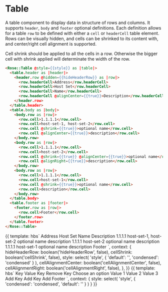 
<Meta title="Rose|Table" component="Table" />

# Table

A table component to display data in structure of rows and columns. It supports `header`, `body` and `footer` optional definitions. Each definition allows for a table `row` to be defined with either a `cell` or `headerCell` table element. Rows can be visually hidden, and cells can be shrinked to its content with, and center/right cell alignment is supported.

Cell shrink should be applied to all the cells in a row. Otherwise the bigger cell with shrink applied will determinate the width of the row.

```html
<Rose::Table @style={{style}} as |table|>
  <table.header as |header|>
    <header.row @hidden={{hideHeaderRow}} as |row|>
      <row.headerCell>Address</row.headerCell>
      <row.headerCell>Host Set</row.headerCell>
      <row.headerCell>Name</row.headerCell>
      <row.headerCell @alignCenter={{true}}>Description</row.headerCell>
    </header.row>
  </table.header>
  <table.body as |body|>
    <body.row as |row|>
      <row.cell>1.1.1.1</row.cell>
      <row.cell>host-set-1, host-set-2</row.cell>
      <row.cell @shrink={{true}}>optional name</row.cell>
      <row.cell @alignCenter={{true}}>description</row.cell>
    </body.row>
    <body.row as |row|>
      <row.cell>1.1.1.1</row.cell>
      <row.cell>host-set-2</row.cell>
      <row.cell @shrink={{true}} @alignCenter={{true}}>optional name</row.cell>
      <row.cell @alignRight={{true}}>description</row.cell>
    </body.row>
    <body.row as |row|>
      <row.cell>1.1.1.1</row.cell>
      <row.cell>host-set-1</row.cell>
      <row.cell @shrink={{true}}>optional name</row.cell>
      <row.cell>description</row.cell>
    </body.row>
  </table.body>
  <table.footer as |footer|>
    <footer.row as |row|>
      <row.cell>Footer</row.cell>
    </footer.row>
  </table.footer>
</Rose::Table>
```

<Preview>
  <Story name="Basic">{{
    template: hbs`
    <Rose::Table @style={{style}} as |table|>
      <table.header as |header|>
        <header.row @hidden={{hideHeaderRow}} as |row|>
          <row.headerCell @shrink={{cellShrink}} @alignCenter={{cellAlignmentCenter}} @alignRight={{cellAlignmentRight}}>Address</row.headerCell>
          <row.headerCell @alignCenter={{cellAlignmentCenter}} @alignRight={{cellAlignmentRight}}>Host Set</row.headerCell>
          <row.headerCell @shrink={{cellShrink}} @alignCenter={{cellAlignmentCenter}} @alignRight={{cellAlignmentRight}}>Name</row.headerCell>
          <row.headerCell @alignCenter={{cellAlignmentCenter}} @alignRight={{cellAlignmentRight}}>Description</row.headerCell>
        </header.row>
      </table.header>
      <table.body as |body|>
        <body.row as |row|>
          <row.cell @shrink={{cellShrink}}>1.1.1.1</row.cell>
          <row.cell>host-set-1, host-set-2</row.cell>
          <row.cell @shrink={{cellShrink}}>optional name</row.cell>
          <row.cell>description</row.cell>
        </body.row>
        <body.row as |row|>
          <row.cell @shrink={{cellShrink}} @alignCenter={{cellAlignmentCenter}}>1.1.1.1</row.cell>
          <row.cell @alignCenter={{cellAlignmentCenter}}>host-set-2</row.cell>
          <row.cell @shrink={{cellShrink}} @alignCenter={{cellAlignmentCenter}}>optional name</row.cell>
          <row.cell @alignCenter={{cellAlignmentCenter}}>description</row.cell>
        </body.row>
        <body.row as |row|>
          <row.cell @shrink={{cellShrink}} @alignRight={{cellAlignmentRight}}>1.1.1.1</row.cell>
          <row.cell @alignRight={{cellAlignmentRight}}>host-set-1</row.cell>
          <row.cell @shrink={{cellShrink}} @alignRight={{cellAlignmentRight}}>optional name</row.cell>
          <row.cell @alignRight={{cellAlignmentRight}}>description</row.cell>
        </body.row>
      </table.body>
      <table.footer as |footer|>
        <footer.row as |row|>
          <row.cell>Footer</row.cell>
        </footer.row>
      </table.footer>
    </Rose::Table>
    `,
    context: {
      hideHeaderRow: boolean('hideHeaderRow', false),
      cellShrink: boolean('cellShrink', false),
      style: select(
        'style',
        {
          'default': '',
          'condensed': 'condensed'
        }
      ),
      cellAlignmentCenter: boolean('cellAlignmentCenter', false),
      cellAlignmentRight: boolean('cellAlignmentRight', false),
    },
  }}</Story>
</Preview>

<Preview>
  <Story name="Basic Key/Value Table">{{
    template: hbs`
      <Rose::Table @style={{style}} as |table|>
        <table.header as |header|>
          <header.row  as |row|>
            <row.headerCell @shrink={{true}}>Key</row.headerCell>
            <row.headerCell colspan="2">Value</row.headerCell>
          </header.row>
        </table.header>
        <table.body as |body|>
          <body.row as |row|>
            <row.cell>Key</row.cell>
            <row.cell>
              <Rose::Form::Input @contextual={{true}} as |input|>
                <input.field />
              </Rose::Form::Input>
            </row.cell>
            <row.cell @shrink={{true}} @alignRight={{true}}>
              <Rose::Button @style="secondary" @iconOnly="flight-icons/trash-16" title="Remove">Remove</Rose::Button>
            </row.cell>
          </body.row>
          <body.row as |row|>
            <row.cell>Key</row.cell>
            <row.cell>
              <Rose::Form::Select
                @name="Test select"
                as |field|
              >
                <field.field as |select|>
                  <select.option>Choose an option</select.option>
                  <select.option @value="value-1">Value 1</select.option>
                  <select.option @value="value-2">Value 2</select.option>
                  <select.option @value="value-3">Value 3</select.option>
                </field.field>
              </Rose::Form::Select>
            </row.cell>
            <row.cell @shrink={{true}} @alignRight={{true}}>
              <Rose::Button @style="secondary">Add</Rose::Button>
            </row.cell>
          </body.row>
          <body.row as |row|>
            <row.cell>Key</row.cell>
            <row.cell>
              <Rose::Form::Input @contextual={{true}} as |input|>
                <input.field />
              </Rose::Form::Input>
            </row.cell>
            <row.cell @alignRight={{true}}>
              <Rose::Button @style="secondary">Add</Rose::Button>
            </row.cell>
          </body.row>
          <body.row as |row|>
            <row.cell>Key</row.cell>
            <row.cell>
              <Rose::Form::Textarea
                @name="field"
                readonly={{false}}
              />
            </row.cell>
            <row.cell @alignRight={{true}}>
              <Rose::Button @style="secondary">Add</Rose::Button>
            </row.cell>
          </body.row>
        </table.body>
        <table.footer @hidden={{true}} as |footer|>
          <footer.row as |row|>
            <row.cell colspan="3">Footer</row.cell>
          </footer.row>
        </table.footer>
      </Rose::Table>
    `,
    context: {
      style: select(
        'style',
        {
          'condensed': 'condensed',
          'default': ''
        }
      )
    }
  }}</Story>
</Preview>
